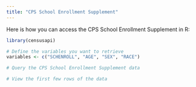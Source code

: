 ```yaml
---
title: "CPS School Enrollment Supplement"
---
```


Here is how you can access the CPS School Enrollment Supplement in R:

```r
library(censusapi)

# Define the variables you want to retrieve
variables <- c("SCHENROLL", "AGE", "SEX", "RACE")

# Query the CPS School Enrollment Supplement data

# View the first few rows of the data


```